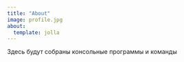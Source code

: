 ---
title: "About"
image: profile.jpg
about:
  template: jolla
---

Здесь будут собраны консольные программы и команды 
